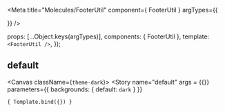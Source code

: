 
<Meta
  title="Molecules/FooterUtil"
  component={ FooterUtil }
  argTypes={{
    
  }}
/>

  props: [...Object.keys(argTypes)],
  components: { FooterUtil },
  template: `
      <FooterUtil />
    `,
});

## default
<Canvas className={`theme-dark`}>
  <Story
    name="default"
    args = {{}}
    parameters={{
      backgrounds: {
        default: `dark`
      }
    }}
  >
    { Template.bind({}) }
  </Story>
</Canvas>
